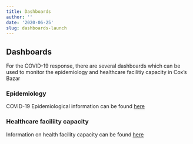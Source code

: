 ```yaml
---
title: Dashboards
author: ''
date: '2020-06-25'
slug: dashboards-launch
---
```


## Dashboards

For the COVID-19 response, there are several dashboards which can be used to monitor the epidemiology and healthcare facilitiy capacity in Cox's Bazar


### Epidemiology

COVID-19 Epidemiological information can be found [here](https://worldhealthorg.shinyapps.io/cxb_dashboard_v2/)

### Healthcare faciliity capacity

Information on health facility capacity can be found [here](https://worldhealthorg.shinyapps.io/cxb_dru_dashboard/)
